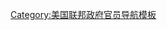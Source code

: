 {{Navbox
|name = 美国参议院农业营养学和林业委员会主席
|title = {{Link-en|美國參議院農業、營養學和林業委員會|United States Senate Committee on Agriculture, Nutrition and Forestry}}主席
|state = {{{state|autocollapse}}}
|bodyclass = hlist
|image = [[File:Seal_of_the_United_States_Senate.svg|90px]]
|titlestyle = background:#default;

|group1 = 农业<br />（1829至1857年；<br />1863至1881年）
|list1 =
* [[威廉·马克斯 (宾夕法尼亚州政治家)|马克斯]]
* [[霍雷肖·西摩|西摩]]
* [[贝德福德·布朗|布朗]]
* [[约翰·佩奇|佩奇]]
* [[佩里·史密斯|史密斯]]
* [[亚历山大·穆顿|穆顿]]
* [[刘易斯·林恩|林恩]]
* [[威廉·厄珀姆|厄珀姆]]
* [[丹尼尔·斯特金|斯特金]]
* [[皮埃尔·苏莱|苏莱]]
* [[菲利普·艾伦|艾伦]]
* [[约翰·舍曼|舍曼]]
* [[西蒙·卡梅伦|卡梅伦]]
* [[奥利弗·哈泽德·佩里·莫顿|莫顿]]
* [[弗雷德里克·西奥多·弗里林海森|弗里林海森]]
* [[阿尔杰农·帕多克|帕多克]]
* [[约翰·W·约翰斯顿|约翰斯顿]]

|group2 = 农业和林业<br />（1884至1977年）
|list2 =
* [[华纳·米勒|米勒]]
* [[托马斯·帕尔默|帕尔默]]
* [[阿尔杰农·帕多克|帕多克]]
* [[詹姆斯·乔治|乔治]]
* [[雷德菲尔德·普罗克特|普罗克特]]
* [[亨利·汉斯布鲁|汉斯布鲁]]
* [[乔纳森·多利弗|多利弗]]
* [[弗朗西斯·沃伦|沃伦]]
* [[亨利伯纳姆|伯纳姆]]
* [[托马斯·戈尔|戈尔]]
* [[艾斯尔·格罗纳|格罗纳]]
* [[乔治·W·诺里斯|诺里斯]]
* [[查尔斯·麦克纳|麦克纳]]
* [[埃里森·史密斯|E·史密斯]]
* [[埃尔默·托马斯|托马斯]]
* [[亚瑟·卡珀|卡珀]]
* [[埃尔默·托马斯|托马斯]]
* [[阿伦·艾兰德|艾兰德]]
* [[乔治·艾肯|艾肯]]
* [[阿伦·艾兰德|艾兰德]]
* [[赫尔曼·塔尔梅奇|塔尔梅奇]]

|group3 = 农业、营养学和林业<br />（1977年起）
|list3 =
* [[赫尔曼·塔尔梅奇|塔尔梅奇]]
* [[傑西·亞歷山大·赫爾姆斯|赫尔姆斯]]
* [[派屈克·萊希|莱希]]
* [[理查德·卢格|卢格]]
* [[汤姆·哈金|哈金]]
* [[理查德·卢格|卢格]]
* [[汤姆·哈金|哈金]]
* [[泰德·柯克蘭|柯克兰]]
* [[萨克斯比·钱布利斯|钱布利斯]]
* [[汤姆·哈金|哈金]]
* [[布蘭琪·林肯|林肯]]
* [[黛比·史戴比拿|史戴比拿]]
* [[派特·羅伯茲|罗伯兹]]
}}<noinclude>

{{collapsible option}}

[[Category:美国联邦政府官员导航模板]]
</noinclude>